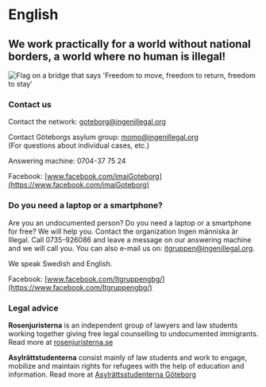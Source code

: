 
# English

## We work practically for a world without national borders, a world where no human is illegal!

<Image
  src={freedom}
  alt="Flag on a bridge that says 'Freedom to move, freedom to return, freedom to stay'"
/>

### Contact us

Contact the network: [goteborg@ingenillegal.org](mailto:goteborg@ingenillegal.org)

Contact Göteborgs asylum group: [momo@ingenillegal.org](mailto:momo@ingenillegal.org)\
(For questions about individual cases, etc.)

Answering machine: 0704-37 75 24

Facebook: [www.facebook.com/imaiGoteborg](https://www.facebook.com/imaiGoteborg)

### Do you need a laptop or a smartphone?

Are you an undocumented person? Do you need a laptop or a smartphone for free? We will help you. Contact the organization Ingen människa är Illegal. Call 0735-926086 and leave a message on our answering machine and we will call you. You can also e-mail us on: [itgruppen@ingenillegal.org](mailto:itgruppen@ingenillegal.org).

We speak Swedish and English.

Facebook: [www.facebook.com/Itgruppengbg/](https://www.facebook.com/Itgruppengbg/)

### Legal advice

**Rosenjuristerna** is an independent group of lawyers and law students working together giving free legal counselling to undocumented immigrants. Read more at [rosenjuristerna.se](https://rosenjuristerna.se)

**Asylrättstudenterna** consist mainly of law students and work to engage, mobilize and maintain rights for refugees with the help of education and information. Read more at [Asylrättsstudenterna Göteborg](https://sv-se.facebook.com/asylrattstudenternagoteborg/)

